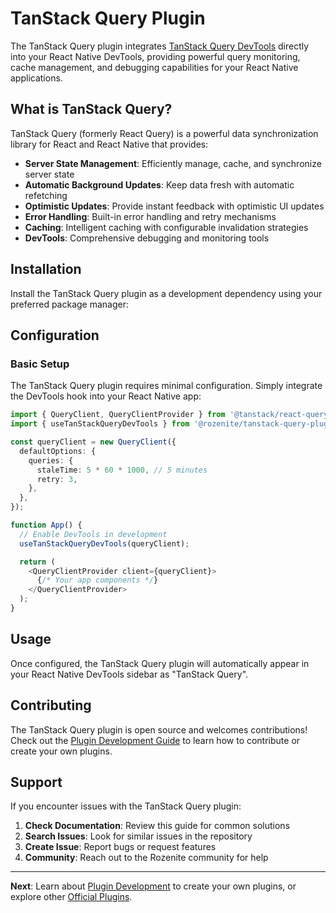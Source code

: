 
# TanStack Query Plugin

The TanStack Query plugin integrates [TanStack Query DevTools](https://tanstack.com/query/latest/docs/react/devtools) directly into your React Native DevTools, providing powerful query monitoring, cache management, and debugging capabilities for your React Native applications.

## What is TanStack Query?

TanStack Query (formerly React Query) is a powerful data synchronization library for React and React Native that provides:

- **Server State Management**: Efficiently manage, cache, and synchronize server state
- **Automatic Background Updates**: Keep data fresh with automatic refetching
- **Optimistic Updates**: Provide instant feedback with optimistic UI updates
- **Error Handling**: Built-in error handling and retry mechanisms
- **Caching**: Intelligent caching with configurable invalidation strategies
- **DevTools**: Comprehensive debugging and monitoring tools

## Installation

Install the TanStack Query plugin as a development dependency using your preferred package manager:

<PackageManagerTabs command="install -D @rozenite/tanstack-query-plugin" />

## Configuration

### Basic Setup

The TanStack Query plugin requires minimal configuration. Simply integrate the DevTools hook into your React Native app:

```typescript title="App.tsx"
import { QueryClient, QueryClientProvider } from '@tanstack/react-query';
import { useTanStackQueryDevTools } from '@rozenite/tanstack-query-plugin';

const queryClient = new QueryClient({
  defaultOptions: {
    queries: {
      staleTime: 5 * 60 * 1000, // 5 minutes
      retry: 3,
    },
  },
});

function App() {
  // Enable DevTools in development
  useTanStackQueryDevTools(queryClient);

  return (
    <QueryClientProvider client={queryClient}>
      {/* Your app components */}
    </QueryClientProvider>
  );
}
```

## Usage

Once configured, the TanStack Query plugin will automatically appear in your React Native DevTools sidebar as "TanStack Query".

## Contributing

The TanStack Query plugin is open source and welcomes contributions! Check out the [Plugin Development Guide](./plugin-development.md) to learn how to contribute or create your own plugins.

## Support

If you encounter issues with the TanStack Query plugin:

1. **Check Documentation**: Review this guide for common solutions
2. **Search Issues**: Look for similar issues in the repository
3. **Create Issue**: Report bugs or request features
4. **Community**: Reach out to the Rozenite community for help

---

**Next**: Learn about [Plugin Development](../plugin-development/plugin-development.md) to create your own plugins, or explore other [Official Plugins](./overview.md).
